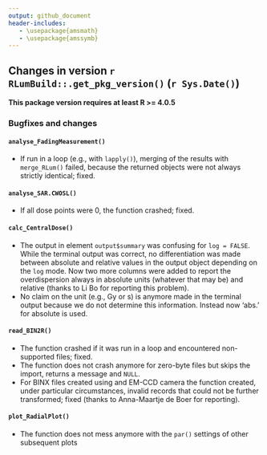 ```yaml
---
output: github_document
header-includes:
   - \usepackage{amsmath}
   - \usepackage{amssymb}
---
```

<!-- NEWS.md was auto-generated by NEWS.Rmd. Please DO NOT edit by hand!-->

## Changes in version `r RLumBuild::.get_pkg_version()` (`r Sys.Date()`)

**This package version requires at least R >= 4.0.5**

### Bugfixes and changes

#### `analyse_FadingMeasurement()` 
* If run in a loop (e.g., with `lapply()`), merging of the results with `merge_RLum()` failed, 
because the returned objects were not always strictly identical; fixed. 

#### `analyse_SAR.CWOSL()` 
* If all dose points were 0, the function crashed; fixed.

#### `calc_CentralDose()` 
* The output in element `output$summary` was confusing for `log = FALSE`. While 
the terminal output was correct, no differentiation was made between absolute
and relative values in the output object depending on the `log` mode. 
Now two more columns were added to report the overdispersion always in absolute units
(whatever that may be) and relative (thanks to Li Bo for reporting this problem).
* No claim on the unit (e.g., Gy or s) is anymore made in the terminal output because
we do not determine this information. Instead now 'abs.' for absolute is used.

#### `read_BIN2R()`
* The function crashed if it was run in a loop and encountered non-supported files; fixed.
* The function does not crash anymore for zero-byte files but skips the import, returns a message and `NULL`.
* For BINX files created using and EM-CCD camera the function created, under particular circumstances, invalid records that could not be further transformed; fixed (thanks to  Anna-Maartje de Boer for reporting).

#### `plot_RadialPlot()`
* The function does not mess anymore with the `par()` settings of other subsequent plots
